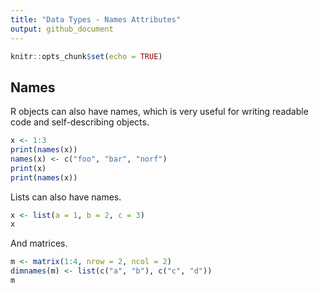 ```yaml
---
title: "Data Types - Names Attributes"
output: github_document
---
```


```r
knitr::opts_chunk$set(echo = TRUE)
```

## Names

R objects can also have names, which is very useful for writing readable code and self-describing objects.

```r
x <- 1:3
print(names(x))
names(x) <- c("foo", "bar", "norf")
print(x)
print(names(x))
```

Lists can also have names.

```r
x <- list(a = 1, b = 2, c = 3)
x
```

And matrices.

```r
m <- matrix(1:4, nrow = 2, ncol = 2)
dimnames(m) <- list(c("a", "b"), c("c", "d"))
m
```


